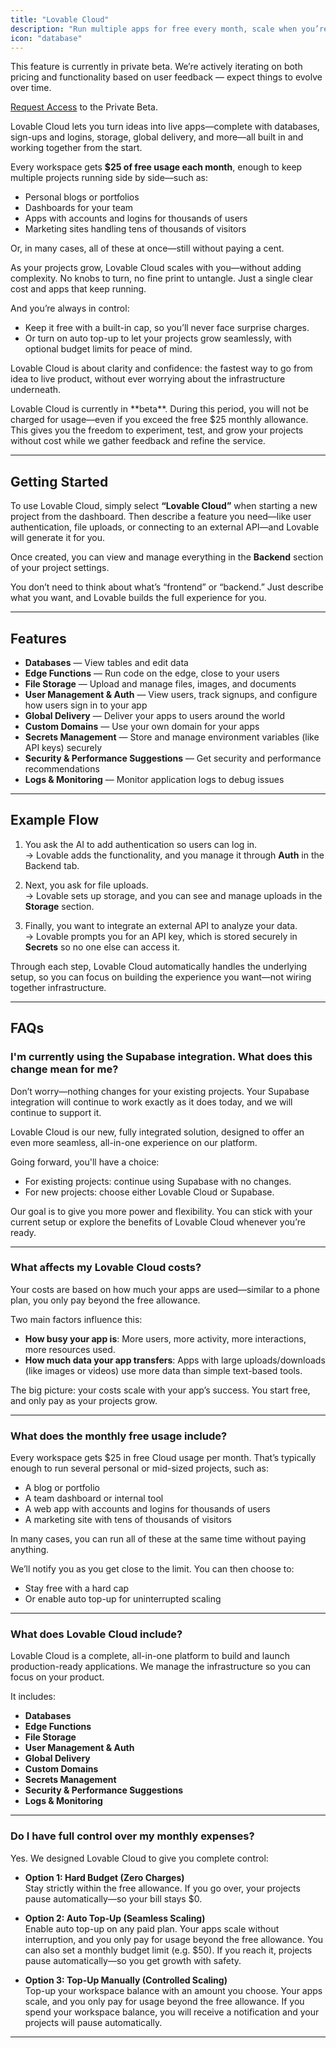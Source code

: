 ```yaml
---
title: "Lovable Cloud"
description: "Run multiple apps for free every month, scale when you’re ready"
icon: "database"
---
```


<Warning>
This feature is currently in private beta.
We’re actively iterating on both pricing and functionality based on user feedback — expect things to evolve over time.

  [Request Access](https://lovable-private-beta.lovable.app/) to the Private Beta.
</Warning>

Lovable Cloud lets you turn ideas into live apps—complete with databases, sign-ups and logins, storage, global delivery, and more—all built in and working together from the start.

Every workspace gets **$25 of free usage each month**, enough to keep multiple projects running side by side—such as:

- Personal blogs or portfolios
- Dashboards for your team
- Apps with accounts and logins for thousands of users
- Marketing sites handling tens of thousands of visitors

Or, in many cases, all of these at once—still without paying a cent.

As your projects grow, Lovable Cloud scales with you—without adding complexity. No knobs to turn, no fine print to untangle. Just a single clear cost and apps that keep running.  

And you’re always in control:  
- Keep it free with a built-in cap, so you’ll never face surprise charges.  
- Or turn on auto top-up to let your projects grow seamlessly, with optional budget limits for peace of mind.  

Lovable Cloud is about clarity and confidence: the fastest way to go from idea to live product, without ever worrying about the infrastructure underneath.  

<Note>  
Lovable Cloud is currently in **beta**. During this period, you will not be charged for usage—even if you exceed the free $25 monthly allowance. This gives you the freedom to experiment, test, and grow your projects without cost while we gather feedback and refine the service.
</Note>  

---

## Getting Started  

To use Lovable Cloud, simply select **“Lovable Cloud”** when starting a new project from the dashboard. Then describe a feature you need—like user authentication, file uploads, or connecting to an external API—and Lovable will generate it for you.  

Once created, you can view and manage everything in the **Backend** section of your project settings.  

<Note>  
You don’t need to think about what’s “frontend” or “backend.” Just describe what you want, and Lovable builds the full experience for you.  
</Note>  

---

## Features  

- **Databases** — View tables and edit data
- **Edge Functions** — Run code on the edge, close to your users
- **File Storage** — Upload and manage files, images, and documents
- **User Management & Auth** — View users, track signups, and configure how users sign in to your app
- **Global Delivery** — Deliver your apps to users around the world
- **Custom Domains** — Use your own domain for your apps
- **Secrets Management** — Store and manage environment variables (like API keys) securely  
- **Security & Performance Suggestions** — Get security and performance recommendations  
- **Logs & Monitoring** — Monitor application logs to debug issues  
---

## Example Flow  

1. You ask the AI to add authentication so users can log in.  
   → Lovable adds the functionality, and you manage it through **Auth** in the Backend tab.  

2. Next, you ask for file uploads.  
   → Lovable sets up storage, and you can see and manage uploads in the **Storage** section.  

3. Finally, you want to integrate an external API to analyze your data.  
   → Lovable prompts you for an API key, which is stored securely in **Secrets** so no one else can access it.  

Through each step, Lovable Cloud automatically handles the underlying setup, so you can focus on building the experience you want—not wiring together infrastructure.  

---

## FAQs  

### I'm currently using the Supabase integration. What does this change mean for me?  
Don’t worry—nothing changes for your existing projects. Your Supabase integration will continue to work exactly as it does today, and we will continue to support it.  

Lovable Cloud is our new, fully integrated solution, designed to offer an even more seamless, all-in-one experience on our platform.  

Going forward, you'll have a choice:  
- For existing projects: continue using Supabase with no changes.  
- For new projects: choose either Lovable Cloud or Supabase.  

Our goal is to give you more power and flexibility. You can stick with your current setup or explore the benefits of Lovable Cloud whenever you’re ready.  

---

### What affects my Lovable Cloud costs?  
Your costs are based on how much your apps are used—similar to a phone plan, you only pay beyond the free allowance.  

Two main factors influence this:  
- **How busy your app is**: More users, more activity, more interactions, more resources used.  
- **How much data your app transfers**: Apps with large uploads/downloads (like images or videos) use more data than simple text-based tools.  

The big picture: your costs scale with your app’s success. You start free, and only pay as your projects grow.  

---

### What does the monthly free usage include?  
Every workspace gets $25 in free Cloud usage per month. That’s typically enough to run several personal or mid-sized projects, such as:  

- A blog or portfolio  
- A team dashboard or internal tool  
- A web app with accounts and logins for thousands of users  
- A marketing site with tens of thousands of visitors  

In many cases, you can run all of these at the same time without paying anything.  

We’ll notify you as you get close to the limit. You can then choose to:  
- Stay free with a hard cap  
- Or enable auto top-up for uninterrupted scaling  

---

### What does Lovable Cloud include?  
Lovable Cloud is a complete, all-in-one platform to build and launch production-ready applications. We manage the infrastructure so you can focus on your product.  

It includes:  
- **Databases**
- **Edge Functions**
- **File Storage**
- **User Management & Auth**
- **Global Delivery**
- **Custom Domains**
- **Secrets Management**
- **Security & Performance Suggestions**
- **Logs & Monitoring**

---

### Do I have full control over my monthly expenses?  
Yes. We designed Lovable Cloud to give you complete control:  

- **Option 1: Hard Budget (Zero Charges)**  
Stay strictly within the free allowance. If you go over, your projects pause automatically—so your bill stays $0.  

- **Option 2: Auto Top-Up (Seamless Scaling)**  
Enable auto top-up on any paid plan. Your apps scale without interruption, and you only pay for usage beyond the free allowance. You can also set a monthly budget limit (e.g. $50). If you reach it, projects pause automatically—so you get growth with safety.  

- **Option 3: Top-Up Manually (Controlled Scaling)**  
Top-up your workspace balance with an amount you choose. Your apps scale, and you only pay for usage beyond the free allowance. If you spend your workspace balance, you will receive a notification and your projects will pause automatically.  

---
